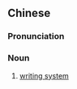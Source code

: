 {{also|书写系统}}
==Chinese==
{{zh-forms|s=书写系统|type=22}}

===Pronunciation===
{{zh-pron
|m=shūxiě xìtǒng
|c=syu1 se2 hai6 tung2
|cat=n
}}

===Noun===
{{zh-noun}}

# [[writing system]]

{{zh-cat|Linguistics}}